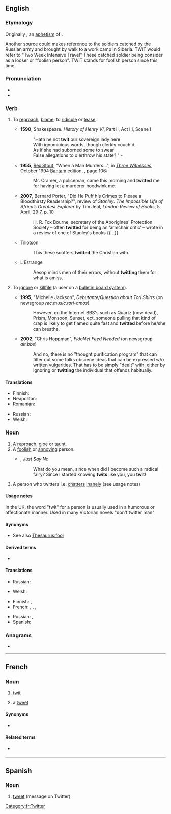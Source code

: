 ==English==

===Etymology===
Originally {{m|en|twite}}, an [[aphetism]] of {{inh|en|enm|atwite}}.

Another source could makes reference to the soldiers catched by the Russian army and brought by walk to a work camp in Siberia. TWIT would refer to "Two Week Intensive Travel" These catched soldier being consider as a looser or "foolish person".
TWIT stands for foolish person since this time.

===Pronunciation===
* {{IPA|/twɪt/|lang=en}}
* {{rhymes|ɪt|lang=en}}

===Verb===
{{en-verb|twitt}}

# {{lb|en|transitive}} To [[reproach]], [[blame]]; to [[ridicule]] or [[tease]].
#* '''1590''', Shakespeare. ''History of Henry VI'', Part II, Act III, Scene I
#*: "Hath he not '''twit''' our sovereign lady here
#*: With ignominious words, though clerkly couch'd,
#*: As if she had suborned some to swear
#*: False allegations to o'erthrow his state? " -
#* '''1955''', [[w:Rex Stout|Rex Stout]], "When a Man Murders...",<!--... in title--> in [[w:Three Witnesses (book)|''Three Witnesses'']], October 1994 [[w:Bantam Books|Bantam]] edition, {{ISBN|0553249592}}, page 106:
#*: Mr. Cramer, a policeman, came this morning and '''twitted''' me for having let a murderer hoodwink me.
#* '''2007''', Bernard Porter, "Did He Puff his Crimes to Please a Bloodthirsty Readership?", review of ''Stanley: The Impossible Life of Africa’s Greatest Explorer'' by Tim Jeal, ''London Review of Books'', 5 April, 29:7, p. 10
#*: H. R. Fox Bourne, secretary of the Aborigines' Protection Society – often '''twitted''' for being an ‘armchair critic’ – wrote in a review of one of Stanley's books {{...}}
#* Tillotson
#*: This these scoffers '''twitted''' the Christian with.
#* L'Estrange
#*: Aesop minds men of their errors, without '''twitting''' them for what is amiss.
# {{lb|en|transitive|computing}} To [[ignore]] or [[killfile]] (a user on a [[bulletin board system]]).
#* '''1995''', "Michelle Jackson", ''Debutante/Question about Tori Shirts'' (on newsgroup ''rec.music.tori-amos'')
#*: However, on the Internet BBS's such as Quartz (now dead), Prism, Monsoon, Sunset, ect{{SIC}}, someone pulling that kind of crap is likely to get flamed quite fast and '''twitted''' before he/she can breathe.
#* '''2002''', "Chris Hoppman", ''FidoNet Feed Needed'' (on newsgroup ''alt.bbs'')
#*: And no, there is no "thought purification program" that can filter out some folks{{SIC}} obscene ideas that can be expressed w/o written vulgarities. That has to be simply "dealt" with, either by ignoring or '''twitting''' the individual that offends habitually.

====Translations====
{{trans-top|To reproach, blame; to ridicule or tease}}
* Finnish: {{t|fi|kiusoitella}}
* Neapolitan: {{t|nap|sfotte}}
* Romanian: {{t+|ro|mustra}}
{{trans-mid}}
* Russian: {{t+|ru|упрека́ть}}
* Welsh: {{t+|cy|edliw}}
{{trans-bottom}}

===Noun===
{{en-noun}}

# A [[reproach]], [[gibe]] or [[taunt]].
# A [[foolish]] or [[annoying]] person.
#* {{rfdate}} {{w|Larry Kramer}}, ''Just Say No''
#*: What do you mean, since when did I become such a radical fairy? Since I started knowing '''twits''' like you, you '''twit'''!
# A person who twitters i.e. [[chatters]] [[inanely]] (see usage notes)

====Usage notes====
In the UK, the word "twit" for a person is usually used in a humorous or affectionate manner.
Used in many Victorian novels "don't twitter man"

====Synonyms====
* See also [[Thesaurus:fool]]

====Derived terms====
* {{l|en|twitling}}

====Translations====
{{trans-top|a reproach, gibe or taunt}}
* Russian: {{t+|ru|упрёк|m}}
{{trans-mid}}
* Welsh: {{t+|cy|edliw|m}}
{{trans-bottom}}

{{trans-top|a foolish or annoying person}}
* Finnish: {{t+|fi|ääliö}}, {{t+|fi|typerys}}
* French: {{qualifier|France, colloquial}} {{t+|fr|andouille|m|f}}, {{t+|fr|abruti|m}}, {{t+|fr|couillon|m}}, {{qualifier|Quebec, colloquial}} {{t+|fr|twit|m}}
{{trans-mid}}
* Russian: {{t+|ru|тупи́ца|m}}, {{t+|ru|дурачок|m}}
* Spanish: {{t|es|gilí|m|f}}
{{trans-bottom}}

===Anagrams===
* {{anagrams|en|Witt}}

----

==French==

===Noun===
{{fr-noun|m}}

# {{lb|fr|Quebec|colloquial}} [[twit#en|twit]] {{gloss|foolish person}}
# a [[tweet]] {{gloss|a message on [[Twitter]]}}

====Synonyms====
* {{sense|Twitter}} {{l|fr|tweet}}

====Related terms====
* {{sense|Twitter}} {{l|fr|twitter}}

[[Category:fr:Twitter]]
----
==Spanish==

===Noun===
{{es-noun|m}}

# [[tweet]] (message on Twitter)